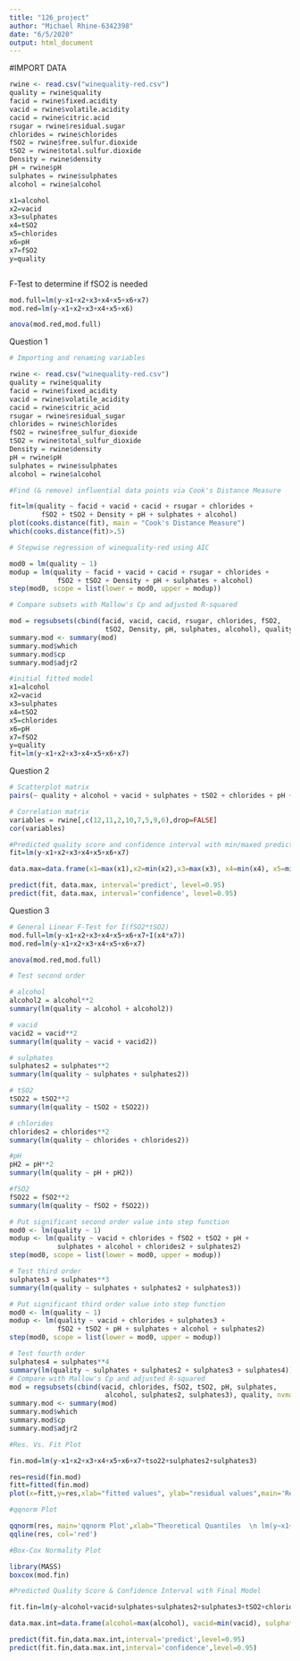 ---
title: "126_project"
author: "Michael Rhine-6342398"
date: "6/5/2020"
output: html_document
---

#IMPORT DATA
```{r}
rwine <- read.csv("winequality-red.csv")
quality = rwine$quality
facid = rwine$fixed.acidity
vacid = rwine$volatile.acidity
cacid = rwine$citric.acid
rsugar = rwine$residual.sugar
chlorides = rwine$chlorides
fSO2 = rwine$free.sulfur.dioxide
tSO2 = rwine$total.sulfur.dioxide
Density = rwine$density
pH = rwine$pH
sulphates = rwine$sulphates
alcohol = rwine$alcohol

x1=alcohol
x2=vacid
x3=sulphates
x4=tSO2
x5=chlorides
x6=pH
x7=fSO2
y=quality


```
```{r}

```

F-Test to determine if fSO2 is needed
```{r}
mod.full=lm(y~x1+x2+x3+x4+x5+x6+x7)
mod.red=lm(y~x1+x2+x3+x4+x5+x6)

anova(mod.red,mod.full)
```
Question 1

```{r}


# Importing and renaming variables

rwine <- read.csv("winequality-red.csv")
quality = rwine$quality
facid = rwine$fixed_acidity
vacid = rwine$volatile_acidity
cacid = rwine$citric_acid
rsugar = rwine$residual_sugar
chlorides = rwine$chlorides
fSO2 = rwine$free_sulfur_dioxide
tSO2 = rwine$total_sulfur_dioxide
Density = rwine$density
pH = rwine$pH
sulphates = rwine$sulphates
alcohol = rwine$alcohol

#Find (& remove) influential data points via Cook's Distance Measure

fit=lm(quality ~ facid + vacid + cacid + rsugar + chlorides +
     	fSO2 + tSO2 + Density + pH + sulphates + alcohol)
plot(cooks.distance(fit), main = "Cook's Distance Measure")
which(cooks.distance(fit)>.5)

# Stepwise regression of winequality-red using AIC

mod0 = lm(quality ~ 1)
modup = lm(quality ~ facid + vacid + cacid + rsugar + chlorides +
          	fSO2 + tSO2 + Density + pH + sulphates + alcohol)
step(mod0, scope = list(lower = mod0, upper = modup))

# Compare subsets with Mallow's Cp and adjusted R-squared

mod = regsubsets(cbind(facid, vacid, cacid, rsugar, chlorides, fSO2,
                     	tSO2, Density, pH, sulphates, alcohol), quality, nvmax = 11)
summary.mod <- summary(mod)
summary.mod$which
summary.mod$cp
summary.mod$adjr2

#initial fitted model
x1=alcohol
x2=vacid
x3=sulphates
x4=tSO2
x5=chlorides
x6=pH
x7=fSO2
y=quality
fit=lm(y~x1+x2+x3+x4+x5+x6+x7)

```

Question 2
```{r}
# Scatterplot matrix
pairs(~ quality + alcohol + vacid + sulphates + tSO2 + chlorides + pH + fSO2)

# Correlation matrix
variables = rwine[,c(12,11,2,10,7,5,9,6),drop=FALSE]
cor(variables)

#Predicted quality score and confidence interval with min/maxed predictors
fit=lm(y~x1+x2+x3+x4+x5+x6+x7)

data.max=data.frame(x1=max(x1),x2=min(x2),x3=max(x3), x4=min(x4), x5=min(x5), x6=min(x6),x7=max(x7))

predict(fit, data.max, interval='predict', level=0.95)
predict(fit, data.max, interval='confidence', level=0.95)


```

Question 3
```{r}
# General Linear F-Test for I(fSO2*tSO2)
mod.full=lm(y~x1+x2+x3+x4+x5+x6+x7+I(x4*x7))
mod.red=lm(y~x1+x2+x3+x4+x5+x6+x7)

anova(mod.red,mod.full)

# Test second order

# alcohol
alcohol2 = alcohol**2
summary(lm(quality ~ alcohol + alcohol2))

# vacid
vacid2 = vacid**2
summary(lm(quality ~ vacid + vacid2))

# sulphates
sulphates2 = sulphates**2
summary(lm(quality ~ sulphates + sulphates2))

# tSO2
tSO22 = tSO2**2
summary(lm(quality ~ tSO2 + tSO22))

# chlorides
chlorides2 = chlorides**2
summary(lm(quality ~ chlorides + chlorides2))

#pH
pH2 = pH**2
summary(lm(quality ~ pH + pH2))

#fSO2
fSO22 = fSO2**2
summary(lm(quality ~ fSO2 + fSO22))

# Put significant second order value into step function
mod0 <- lm(quality ~ 1)
modup <- lm(quality ~ vacid + chlorides + fSO2 + tSO2 + pH +
          	sulphates + alcohol + chlorides2 + sulphates2)
step(mod0, scope = list(lower = mod0, upper = modup))
```
```{r}
# Test third order
sulphates3 = sulphates**3
summary(lm(quality ~ sulphates + sulphates2 + sulphates3))

# Put significant third order value into step function
mod0 <- lm(quality ~ 1)
modup <- lm(quality ~ vacid + chlorides + sulphates3 +
          	fSO2 + tSO2 + pH + sulphates + alcohol + sulphates2)
step(mod0, scope = list(lower = mod0, upper = modup))
```

```{r}
# Test fourth order
sulphates4 = sulphates**4
summary(lm(quality ~ sulphates + sulphates2 + sulphates3 + sulphates4))
# Compare with Mallow's Cp and adjusted R-squared
mod = regsubsets(cbind(vacid, chlorides, fSO2, tSO2, pH, sulphates,
                    	alcohol, sulphates2, sulphates3), quality, nvmax = 11)
summary.mod <- summary(mod)
summary.mod$which
summary.mod$cp
summary.mod$adjr2
```

```{r}
#Res. Vs. Fit Plot

fin.mod=lm(y~x1+x2+x3+x4+x5+x6+x7+tso22+sulphates2+sulphates3)

res=resid(fin.mod)
fitt=fitted(fin.mod)
plot(x=fitt,y=res,xlab="fitted values", ylab="residual values",main='Residual vs. Fit Plot')+abline(h=0, col='red')

#qqnorm Plot

qqnorm(res, main='qqnorm Plot',xlab="Theoretical Quantiles  \n lm(y~x1+x2+x3+x4+x5+x6+x7+tso22+sulphates2+sulphates3)")
qqline(res, col='red')

#Box-Cox Normality Plot

library(MASS)
boxcox(mod.fin)

#Predicted Quality Score & Confidence Interval with Final Model

fit.fin=lm(y~alcohol+vacid+sulphates+sulphates2+sulphates3+tSO2+chlorides+pH+fSO2)

data.max.int=data.frame(alcohol=max(alcohol), vacid=min(vacid), sulphates=max(sulphates),sulphates2=max(sulphates2),sulphates3=max(sulphates3),tSO2=min(tSO2), chlorides=min(chlorides), pH=min(pH), fSO2=max(fSO2))

predict(fit.fin,data.max.int,interval='predict',level=0.95)
predict(fit.fin,data.max.int,interval='confidence',level=0.95)
```

